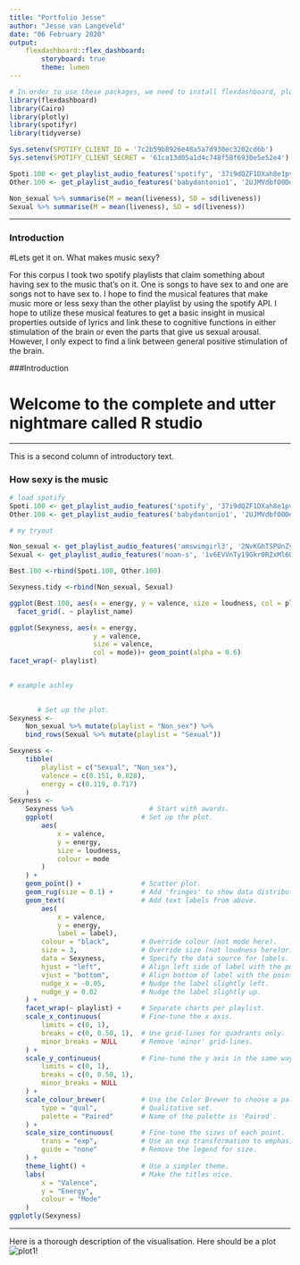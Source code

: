 ```yaml
---
title: "Portfolio Jesse"
author: "Jesse van Langeveld"
date: "06 February 2020"
output: 
    flexdashboard::flex_dashboard:
        storyboard: true
        theme: lumen
---
```


```r
# In order to use these packages, we need to install flexdashboard, plotly, and Cairo.
library(flexdashboard)
library(Cairo)
library(plotly)
library(spotifyr)
library(tidyverse)

Sys.setenv(SPOTIFY_CLIENT_ID = '7c2b59b8926e48a5a7d930ec3202cd6b')
Sys.setenv(SPOTIFY_CLIENT_SECRET = '61ca13d05a1d4c748f58f6930e5e52e4')

Spoti.100 <- get_playlist_audio_features('spotify', '37i9dQZF1DXah8e1pvF5oE')
Other.100 <- get_playlist_audio_features('babydantonio1', '2UJMVdbfO0DdOWospCTttw')

Non_sexual %>% summarise(M = mean(liveness), SD = sd(liveness))
Sexual %>% summarise(M = mean(liveness), SD = sd(liveness))

```

***
### Introduction

#Lets get it on.
What makes music sexy?

For this corpus I took two spotify playlists that claim something about having sex to the music that's on it. One is songs to have sex to and one are songs not to have sex to. I hope to find the musical features that make music more or less sexy than the other playlist by using the spotify API. I hope to utilize these musical features to get a basic insight in musical properties outside of lyrics and link these to cognitive functions in either stimulation of the brain or even the parts that give us sexual arousal. However, I only expect to find a link between general positive stimulation of the brain. 


###Introduction

# Welcome to the complete and utter nightmare called R studio

***

This is a second column of introductory text.


### How sexy is the music

```r
# load spotify
Spoti.100 <- get_playlist_audio_features('spotify', '37i9dQZF1DXah8e1pvF5oE')
Other.100 <- get_playlist_audio_features('babydantonio1', '2UJMVdbfO0DdOWospCTttw')

# my tryout

Non_sexual <- get_playlist_audio_features('amswimgirl3', '2NvKGhTSPUnZySmV56rt26')
Sexual <- get_playlist_audio_features('moan-s', '1v6EVVnTy19Gkr0RZxMl6U')

Best.100 <-rbind(Spoti.100, Other.100)

Sexyness.tidy <-rbind(Non_sexual, Sexual)

ggplot(Best.100, aes(x = energy, y = valence, size = loudness, col = playlist_name))+ geom_point(alpha = 0.6)                
  facet_grid(. ~ playlist_name)

ggplot(Sexyness, aes(x = energy, 
                     y = valence, 
                     size = valence, 
                     col = mode))+ geom_point(alpha = 0.6)
facet_wrap(~ playlist)
  

# example ashley

  
       # Set up the plot.
Sexyness <-
    Non_sexual %>% mutate(playlist = "Non_sex") %>%
    bind_rows(Sexual %>% mutate(playlist = "Sexual"))

Sexyness <-
    tibble(
        playlist = c("Sexual", "Non_sex"),
        valence = c(0.151, 0.828),
        energy = c(0.119, 0.717)
    )
Sexyness <-
    Sexyness %>%                   # Start with awards.
    ggplot(                      # Set up the plot.
        aes(
            x = valence,
            y = energy,
            size = loudness,
            colour = mode
        )
    ) +
    geom_point() +               # Scatter plot.
    geom_rug(size = 0.1) +       # Add 'fringes' to show data distribution.
    geom_text(                   # Add text labels from above.
        aes(
            x = valence,
            y = energy,
            label = label),
        colour = "black",        # Override colour (not mode here).
        size = 3,                # Override size (not loudness here)original 3.
        data = Sexyness,         # Specify the data source for labels.
        hjust = "left",          # Align left side of label with the point.
        vjust = "bottom",        # Align bottom of label with the point.
        nudge_x = -0.05,         # Nudge the label slightly left.
        nudge_y = 0.02           # Nudge the label slightly up.
    ) +
    facet_wrap(~ playlist) +     # Separate charts per playlist.
    scale_x_continuous(          # Fine-tune the x axis.
        limits = c(0, 1),
        breaks = c(0, 0.50, 1),  # Use grid-lines for quadrants only.
        minor_breaks = NULL      # Remove 'minor' grid-lines.
    ) +
    scale_y_continuous(          # Fine-tune the y axis in the same way.
        limits = c(0, 1),
        breaks = c(0, 0.50, 1),
        minor_breaks = NULL
    ) +
    scale_colour_brewer(         # Use the Color Brewer to choose a palette.
        type = "qual",           # Qualitative set.
        palette = "Paired"       # Name of the palette is 'Paired'.
    ) +
    scale_size_continuous(       # Fine-tune the sizes of each point.
        trans = "exp",           # Use an exp transformation to emphasise loud.
        guide = "none"           # Remove the legend for size.
    ) +
    theme_light() +              # Use a simpler theme.
    labs(                        # Make the titles nice.
        x = "Valence",
        y = "Energy",
        colour = "Mode"
    )
ggplotly(Sexyness)
```

***

Here is a thorough description of the visualisation.
Here should be a plot
![plot1](filename?)!



